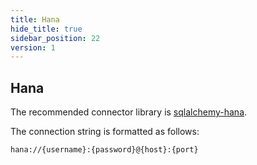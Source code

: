 ---
title: Hana
hide_title: true
sidebar_position: 22
version: 1
---

## Hana

The recommended connector library is [sqlalchemy-hana](https://github.com/SAP/sqlalchemy-hana).

The connection string is formatted as follows:

```
hana://{username}:{password}@{host}:{port}
```
